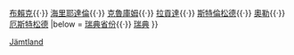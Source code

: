 {{Navbox
|name    = 耶姆特蘭省
|title   = [[耶姆特蘭省]][[瑞典市镇|市镇]]
|image   = [[File:Jämtland län vapen.svg|35px|耶姆特蘭省省徽]]
|state   = uncollapsed
|imagestyle = padding-right: .5em;
|titlestyle = background: #b8d2ff;
|belowstyle = background: #e6f2ff;

|list1   = [[贝里市|貝里]]{{·}} [[布赖克市|布賴克]]{{·}} [[海里耶达伦市|海里耶達倫]]{{·}} [[克鲁库姆市|克魯庫姆]]{{·}} [[拉贡达市|拉貢達]]{{·}} [[斯特伦松德市|斯特倫松德]]{{·}} [[奥勒市|奧勒]]{{·}} [[厄斯特松德市|厄斯特松德]]
|below = [[瑞典省份]]{{·}} [[瑞典]]
}}<noinclude>
[[Category:瑞典市镇模板|Jämtland]]
</noinclude>